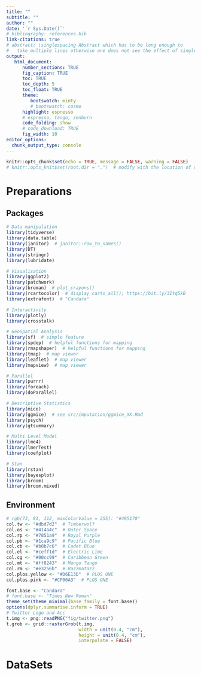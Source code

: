 ```yaml
---
title: ""
subtitle: ""
author: ""
date: '`r Sys.Date()`'
# bibliography: references.bib
link-citations: true
# abstract: \singlespacing Abstract which has to be long enough to 
#   take multiple lines otherwise one does not see the effect of single-spacing.
output: 
   html_document:
      number_sections: TRUE
      fig_caption: TRUE
      toc: TRUE
      toc_depth: 5
      toc_float: TRUE
      theme:
         bootswatch: minty
         # bootswatch: cosmo
      highlight: espresso
      # espresso, tango, zenburn
      code_folding: show
      # code_download: TRUE
      fig_width: 10
editor_options: 
  chunk_output_type: console
---
```


```r
knitr::opts_chunk$set(echo = TRUE, message = FALSE, warning = FALSE)
# knitr::opts_knit$set(root.dir = ".")  # modify with the location of code
```

# Preparations {.tabset .tabset-fade .tabset-pills}

## Packages
```r
# Data manipulation
library(tidyverse)
library(data.table)
library(janitor)  # janitor::row_to_names()
library(DT)
library(stringr)
library(lubridate)

# Visualisation
library(ggplot2)
library(patchwork)
library(broman)  # plot_crayons()
library(rcartocolor)  # display_carto_all(); https://bit.ly/3Itq5kB
library(extrafont)  # "Candara"

# Interactivity
library(plotly)
library(crosstalk)

# GeoSpatial Analysis
library(sf)  # simple feature
library(spdep)  # helpful functions for mapping
library(rmapshaper)  # helpful functions for mapping
library(tmap)  # map viewer
library(leaflet)  # map viewer
library(mapview)  # map viewer

# Parallel
library(purrr)
library(foreach)
library(doParallel)

# Descriptive Statistics
library(mice)
library(ggmice)  # see src/imputation/ggmice_XX.Rmd
library(psych)
library(gtsummary)

# Multi Level Model
library(lme4)
library(lmerTest)
library(coefplot)

# Stan
library(rstan)
library(bayesplot)
library(broom)
library(broom.mixed)
```

## Environment
```r
# rgb(73, 81, 112, maxColorValue = 255): "#495170"
col.tw <- "#dbd7d2"  # Timberwolf
col.os <- "#414a4c"  # Outer Space
col.rp <- "#7851a9"  # Royal Purple
col.pb <- "#1ca9c9"  # Pacific Blue
col.cb <- "#b0b7c6"  # Cadet Blue
col.el <- "#ceff1d"  # Electric Lime
col.cg <- "#00cc99"  # Caribbean Green
col.mt <- "#ff8243"  # Mango Tango
col.rm <- "#e3256b"  # Razzmatazz
col.plos.yellow <- "#D6E13D"  # PLOS ONE
col.plos.pink <- "#CF00A3"  # PLOS ONE

font.base <- "Candara"
# font.base <- "Times New Roman"
theme_set(theme_minimal(base_family = font.base))
options(dplyr.summarise.inform = TRUE)
# Twitter Logo and Acc
t.img <- png::readPNG("fig/twitter.png")
t.grob <- grid::rasterGrob(t.img, 
                           width = unit(0.4, "cm"), 
                           height = unit(0.4, "cm"),
                           interpolate = FALSE)
```

# DataSets {.tabset .tabset-fade .tabset-pills}
```r

```

